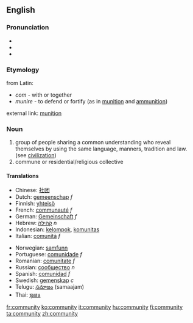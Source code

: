==English==
===Pronunciation===
*{{IPA|/k(ə)ˈmjunəti/ or /k(ə)ˈmjunəɾi/}}
*{{audio|en-us-community.ogg|Audio (US)}}
*{{audio|en-ca-community.ogg|Audio (CA)}}

===Etymology===
from Latin:
* ''com'' - with or together
* ''munire'' - to defend or fortify (as in [[munition]] and [[ammunition]])

external link: [http://www.allwords.com/word-munitions.html munition]

===Noun===

# group of people sharing a common understanding who reveal themselves by using the same language, manners, tradition and law. (see [[civilization]])
# commune or residential/religious collective

====Translations====
{{top}}
*Chinese: [[社团]]
*Dutch: [[gemeenschap]] ''f''
*Finnish: [[yhteisö]]
*French: [[communauté]] ''f''
*German: [[Gemeinschaft]] ''f''
*Hebrew: [[קהילה]] ''n''
*Indonesian: [[kelompok]], [[komunitas]]
*Italian: [[comunità]] ''f''
{{mid}}
*Norwegian: [[samfunn]] {{n}}
*Portuguese: [[comunidade]] ''f''
*Romanian: [[comunitate]] ''f''
*Russian: [[:ru:сообщество|сообщество]] ''n''
*Spanish: [[comunidad]] ''f''
*Swedish: [[gemenskap]] ''c''
*Telugu: [[సమాజం]] (samaajam)
*Thai: [[ชุมชน]]
{{bottom}}

[[fr:community]]
[[ko:community]]
[[it:community]]
[[hu:community]]
[[fi:community]]
[[ta:community]]
[[zh:community]]
